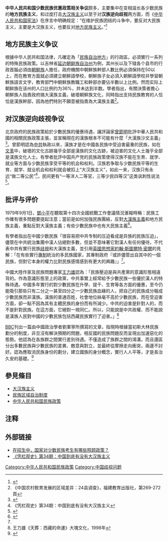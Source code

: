 {{not|中国民族问题}}
'''中华人民共和国少数民族优惠政策相关争议'''颇多，主要集中在变相滋长各少数民族的'''地方民族主义'''，和过度打击[[大汉族主义|大汉族主义]]以至于对'''汉族逆向歧视'''两方面，而《[[中华人民共和国宪法|中华人民共和国宪法]]》在序言中明确规定：“在维护民族团结的斗争中，要反对大民族主义，主要是大汉族主义，也要反对[[地方民族主义|地方民族主义]]。”<ref name="jimlee02">{{Cite web |url=http://news.xinhuanet.com/newscenter/2004-03/15/content_1367387.htm |title=受权发布：中华人民共和国宪法(全文) |accessdate=2013-07-18 |archive-date=2013-05-17 |archive-url=https://web.archive.org/web/20130517151050/http://news.xinhuanet.com/newscenter/2004-03/15/content_1367387.htm |dead-url=no }}</ref>

== 地方民族主义争议 ==
根據中华人民共和国法律，凡確定為「[[民族自治地方|民族自治地方]]」的行政區，必須實行一系列的特殊民族政策。以吉林省[[延边朝鲜族自治州|延边朝鲜族自治州]]为例，其州长以及下辖各个县市的行政首腦必須由[[中國朝鮮族|朝鮮族]]人擔任，政府機關中朝鮮族幹部人數比例必須保持在50以上，而在教育方面就必須建立朝鮮語學校，朝鮮族子女必須入朝鮮語學校并學習朝鮮族語言文字，教育部門中朝鮮族教職工和幹部亦要佔半數以上比例。然而实际上朝鲜族在该州的人口比例约为36%，并未达到半数。學者指出，有關決策者擔心朝鮮族人指責政府搞大漢族主義，破壞朝鮮族文化，同時指出支持民族教育的人恰恰是漢族幹部，因為他們特別不願意被指責為大漢族主義<ref>《中国农村敎育发展的区域差异：24县调查》，福建教育出版社，第269-272頁</ref>。

== 对汉族逆向歧视争议 ==

北京政府的民族政策給於少數民族的優惠待遇，讓評論家[[曾節明|曾節明]]批評中華人民共和國的相關民族政策主張，並宣稱現在的漢族根本不可能有什麼「大漢族沙文主義」<ref>{{Cite web |url=http://www.huanghuagang.org/hhgMagazine/issue16/big5/21.htm |title=仇漢―民族虛無主義態度不可取 |accessdate=2016-08-05 |archive-date=2016-04-18 |archive-url=https://web.archive.org/web/20160418033658/http://huanghuagang.org/hhgMagazine/issue16/big5/21.htm |dead-url=no }}</ref>。曾節明認為[[中共|中共]]執政以來，漢族才是在中國各民族中受迫害最重的民族，如在[[文革|文革]]中，破壞的文化古跡幾乎全部是漢族的文化古跡，被迫害的文化人士幾乎全部是漢族文化人士。有學者批評中国共产党的民族政策使得汉族不能在生育、就学、就业等方面与少数民族享受平等的机会和权利。汉族若争取与少数民族平等的生育、就学、就业机会和权利就会被扣上“大汉族主义”，如此一来，汉族只有永远“做二等公民”<ref>《凭栏观史》第34期：中国到底有没有大汉族主义</ref>，民间更有“一等洋人二等官，三等少民四等汉”这类讽刺性说法<ref>{{Cite web |url=http://tie.163.com/gt/14/0716/10/A193EADT00304IND.html |title=洋人来了 |accessdate=2017-08-06 |archive-date=2020-04-01 |archive-url=https://web.archive.org/web/20200401170428/http://tie.163.com/gt/14/0716/10/A193EADT00304IND.html |dead-url=no }}</ref>。

==批评与评价==
1979年9月1日，[[鄧小平|鄧小平]]在聽取第十四次全國統戰工作會議情況滙報時稱：民族工作確有很多問題要提起注意；當前是如何加強民族團結，反對[[大漢族主義|大漢族主義]]和地方民族主義，重點反對大漢族主義；有些少數民族中也有大民族主義<ref name="編">{{cite book |title=《鄧小平思想年編（一九七五——一九九七）》 |editors=中共中央文獻研究室 |publisher=中央文獻出版社 |year=2011 }}</ref>{{rp|256-257}}。

有學者指出在中國少数民族「很容易把中共专制的压迫看成是异族的民族压迫」，儘管在中共統治集團中漢人佔絕對多數，但並不意味著它對漢人有任何優待，不代表中共有實行民族[[歧視|歧視]]和大漢族主義，並引用[[英國|英國]][[思想家|思想家]][[約翰·斯圖爾特·密爾|約翰·斯圖爾特·密爾]]的見解：「在有些實行[[專制|專制]]統治的多民族國家，其專制政府『或許儘管出自其中的一個民族，但對它本身的權力比對民族感情感到有更大的興趣』」<ref name="蔡庄" />。

中國大陸作家及民族問題專家[[王力雄|王力雄]]認為：「民族壓迫是與共產黨的意識形態相違背的。作為意識形態至上的政黨，中共事實上經常給予少數民族一些優於漢人的特殊待遇。中國多年實行的對少數民族在升學、提干、生育等各方面的優惠，至今仍能吸引那些只有二分之一甚至四分之一少數民族血緣的人，把自己的民族成分報成少數民族而非漢族。漢族的普通百姓，社會地位絲毫不高於少數民族，而在受迫害方面，卻一點不因為其有主體民族的身份而有所減少。中共的迫害是針對人的，而不是針對民族。在這方面，它絕對一視同仁。所以，只能說是中共政權、而不能說是漢族人民對中國的少數民族包括西藏民族實行了迫害。」<ref>王力雄《天葬：西藏的命運》大塊文化，1998年</ref>

[[英国广播公司|BBC]]刊出一篇由中國政治學者劉軍寧所撰寫的文章，指現時根據當初斯大林民族劃分的制度，非旦沒有解決預期的問題，相反國的民族問題反而呈現出加速惡化的態勢。他認為在各族群之間實行差別待遇。不僅造成了族群之間的鴻溝，而且還區分出多數民族與少數民族的差異、敵意與對立，並最終從摩擦走向衝突，兩邊不討好。認為應取消民族身份的劃分，建立國族的身分概念，實行人人平等，才是長治久安的基礎。<ref>{{Cite news|title=取消民族  多元共治|url=http://news.bbc.co.uk/chinese/trad/hi/newsid_8150000/newsid_8158800/8158867.stm|date=2009-07-20|accessdate=2022-04-15|language=en-GB|archive-date=2022-04-15|archive-url=https://web.archive.org/web/20220415231209/http://news.bbc.co.uk/chinese/trad/hi/newsid_8150000/newsid_8158800/8158867.stm}}</ref>

== 參見條目 ==

* [[大汉族主义|大汉族主义]]
* [[民族区域自治制度|民族区域自治制度]]
* [[中華人民共和國民族政策|中华人民共和国民族政策]]

==注释==
{{reflist|2}}

==外部链接==
* [http://www.gov.cn/banshi/2005-06/21/content_8246.htm 在招生中，国家对少数民族考生有哪些照顾政策？]{{Wayback|url=http://www.gov.cn/banshi/2005-06/21/content_8246.htm |date=20070930201125 }}
*[http://bbs.tianya.cn/post-no05-266153-1.shtml 《凭栏观史》第34期：中国到底有没有大汉族主义]{{Wayback|url=http://bbs.tianya.cn/post-no05-266153-1.shtml |date=20201105050542 }}

[[Category:中华人民共和国民族政策|Category:中华人民共和国民族政策]]
[[Category:中国歧视问题|Category:中国歧视问题]]
